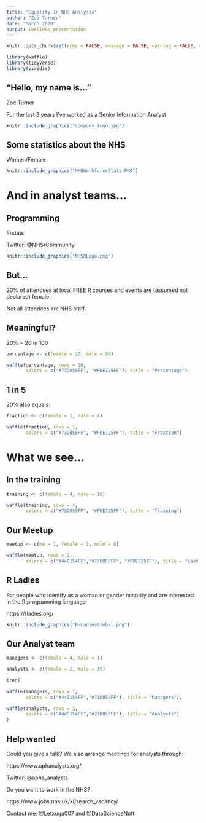 ```yaml
---
title: "Equality in NHS Analysis"
author: "Zoë Turner"
date: "March 2020"
output: ioslides_presentation
---
```


```r
knitr::opts_chunk$set(echo = FALSE, message = FALSE, warning = FALSE, results = 'asis')

library(waffle)
library(tidyverse)
library(viridis)

```

## "Hello, my name is..."

Zoë Turner

For the last 3 years I've worked as a Senior Information Analyst 

```r

knitr::include_graphics("company_logo.jpg")

```


## Some statistics about the NHS

Women/Female

```r

knitr::include_graphics("NHSWorkforceStats.PNG")

```

# And in analyst teams...

## Programming

#rstats

Twitter: @NHSrCommunity


```r

knitr::include_graphics("NHSRLogo.png")

```

## But...

20% of attendees at local FREE R courses and events are (assumed not declared) female.

Not all attendees are NHS staff.


## Meaningful?

20% = 20 in 100

```r

percentage <- c(female = 20, male = 80)

waffle(percentage, rows = 10,
       colors = c("#73D055FF", "#FDE725FF"), title = "Percentage")

```


## 1 in 5

20% also equals:

```r

fraction <- c(female = 1, male = 4)

waffle(fraction, rows = 1,
       colors = c("#73D055FF", "#FDE725FF"), title = "Fraction")


```

# What we see...

## In the training

```r

training <- c(female = 4, male = 16)

waffle(training, rows = 4,
       colors = c("#73D055FF", "#FDE725FF"), title = "Training")

```

## Our Meetup

```r

meetup <- c(me = 1, female = 1, male = 8)

waffle(meetup, rows = 2,
       colors = c("#440154FF","#73D055FF", "#FDE725FF"), title = "Last Meetup")

```

## R Ladies

For people who identify as a woman or gender minority and are interested in the R programming language

https://rladies.org/


```r

knitr::include_graphics("R-LadiesGlobal.png")

```

## Our Analyst team

```r

managers <- c(female = 4, male = 1)

analysts <- c(female = 2, male = 19)

iron(
  
waffle(managers, rows = 1,
       colors = c("#440154FF","#73D055FF"), title = "Managers"),

waffle(analysts, rows = 3,
       colors = c("#440154FF","#73D055FF"), title = "Analysts")
)

```

## Help wanted

Could you give a talk? We also arrange meetings for analysts through:

https://www.aphanalysts.org/

Twitter: @apha_analysts

Do you want to work in the NHS?

https://www.jobs.nhs.uk/xi/search_vacancy/

Contact me: @Letxuga007 and @DataScienceNott